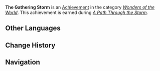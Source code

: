 {{Achievement Infobox
|title        = 
|id           = 84034
|order id     = 5013
|category     = Wonders of the World
|description  = Earn the chance to go to [[Inazuma]] on board the [[Alcor]].
|requirements = Earned during ''[[A Path Through the Storm]].''
|primogems    = 5
|tracking     = 
|hidden       = 1
|quest        = Autumn Winds, Scarlet Leaves
|type         = Quest
}}
'''The Gathering Storm''' is an [[Achievement]] in the category ''[[Wonders of the World]]''. This achievement is earned during ''[[A Path Through the Storm]].''
<!--
==Trivia==

==Video Guides==
{{EVT
|video1   = 
|caption1 = 
}}
-->
==Other Languages==
{{Other Languages
|en      = The Gathering Storm
|zhs     = 雷电将至
|zhs_rm  = Léidiàn Jiāngzhì
|zht     = 雷電將至
|zht_rm  = Léidiàn Jiāngzhì
|zh_tl   = Thunder and Lightning Soon Arriving
|ja      = 雷電来たる
|ja_rm   = Raiden Kitaru
|ja_tl   = 
|ko      = 다가오는 뇌전
|ko_rm   = Dagaoneun Noejeon
|ko_tl   = 
|es      = Destino: Inazuma
|es_tl   = 
|fr      = En route pour Inazuma
|fr_tl   = On the Way to Inazuma
|ru      = Близится гроза
|ru_tl   = 
|th      = สายฟ้าที่ใกล้เข้ามา
|th_rm   = 
|th_tl   = 
|vi      = Sấm Sét Đang Đến
|vi_tl   = 
|de      = Der aufziehende Sturm
|de_tl   = The Approaching Storm
|id      = Datangnya Badai Petir
|id_tl   = The Arrival of Thunderstorm
|pt      = Destino: Inazuma
|pt_tl   = 
}}

==Change History==
{{Change History|1.6}}
<!--
==References==
{{Reflist}}
-->
==Navigation==
{{Achievement Navbox|Wonders of the World|Quest}}